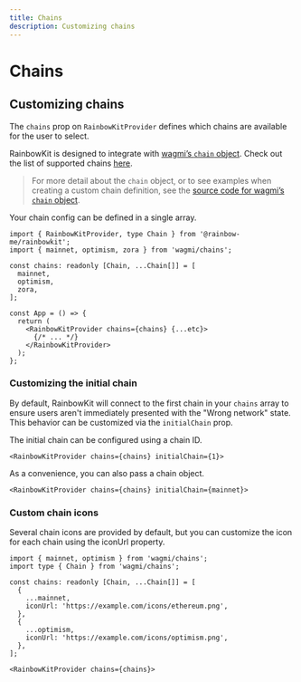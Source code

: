 ```yaml
---
title: Chains
description: Customizing chains
---
```


# Chains

## Customizing chains

The `chains` prop on `RainbowKitProvider` defines which chains are available for the user to select.

RainbowKit is designed to integrate with [wagmi’s `chain` object](https://rc.wagmi.sh/react/api/chains). Check out the list of supported chains [here](https://rc.wagmi.sh/react/api/chains#available-chains).

> For more detail about the `chain` object, or to see examples when creating a custom chain definition, see the [source code for wagmi’s `chain` object](https://github.com/wevm/wagmi/blob/rc/docs/react/api/chains.md).

Your chain config can be defined in a single array.

```tsx
import { RainbowKitProvider, type Chain } from '@rainbow-me/rainbowkit';
import { mainnet, optimism, zora } from 'wagmi/chains';

const chains: readonly [Chain, ...Chain[]] = [
  mainnet,
  optimism,
  zora,
];

const App = () => {
  return (
    <RainbowKitProvider chains={chains} {...etc}>
      {/* ... */}
    </RainbowKitProvider>
  );
};
```

### Customizing the initial chain

By default, RainbowKit will connect to the first chain in your `chains` array to ensure users aren't immediately presented with the "Wrong network" state. This behavior can be customized via the `initialChain` prop.

The initial chain can be configured using a chain ID.

```tsx
<RainbowKitProvider chains={chains} initialChain={1}>
```

As a convenience, you can also pass a chain object.

```tsx
<RainbowKitProvider chains={chains} initialChain={mainnet}>
```

### Custom chain icons

Several chain icons are provided by default, but you can customize the icon for each chain using the iconUrl property.

```tsx
import { mainnet, optimism } from 'wagmi/chains';
import type { Chain } from 'wagmi/chains';

const chains: readonly [Chain, ...Chain[]] = [
  {
    ...mainnet,
    iconUrl: 'https://example.com/icons/ethereum.png',
  },
  {
    ...optimism,
    iconUrl: 'https://example.com/icons/optimism.png',
  },
];

<RainbowKitProvider chains={chains}>
```
